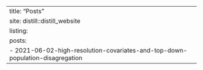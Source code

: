 ---
title: "Posts"
site: distill::distill_website
listing: 
  posts:
    - 2021-06-02-high-resolution-covariates-and-top-down-population-disagregation
---